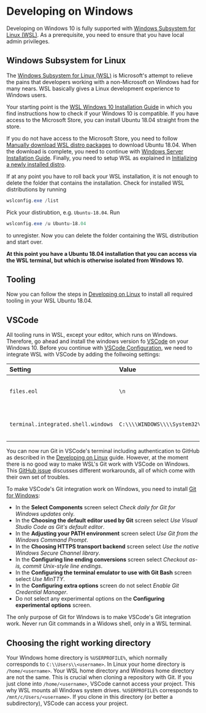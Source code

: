 

<Head>
  <title>{name}</title>
</Head>

# Developing on Windows

Developing on Windows 10 is fully supported with [Windows Subsystem for Linux (WSL)](https://docs.microsoft.com/en-us/windows/wsl/install-win10).  As a prerequisite, you need to ensure that you have local admin privileges.

## Windows Subsystem for Linux

The [Windows Subsystem for Linux (WSL)](https://docs.microsoft.com/en-us/windows/wsl/about) is Microsoft's attempt to relieve the pains that developers working with a non-Microsoft on Windows had for many nears. WSL basically gives a Linux development experience to Windows users.

Your starting point is the [WSL Windows 10 Installation Guide](https://docs.microsoft.com/en-us/windows/wsl/install-win10) in which you find instructions how to check if your Windows 10 is compatible. If you have access to the Microsoft Store, you can install Ubuntu 18.04 straight from the store.

If you do not have access to the Microsoft Store, you need to follow [Manually download WSL distro packages](https://docs.microsoft.com/en-us/windows/wsl/install-manual) to download Ubuntu 18.04. When the download is complete, you need to continue with [Windows Server Installation Guide](https://docs.microsoft.com/en-us/windows/wsl/install-on-server). Finally, you need to setup WSL as explained in [Initializing a newly installed distro](https://docs.microsoft.com/en-us/windows/wsl/initialize-distro).

If at any point you have to roll back your WSL installation, it is not enough to delete the folder that contains the installation. Check for installed WSL distributions by running

```powershell
wslconfig.exe /list
```

Pick your distirubtion, e.g. `Ubuntu-18.04`. Run

```powershell
wslconfig.exe /u Ubuntu-18.04
```

to unregister. Now you can delete the folder containing the WSL distribution and start over.

**At this point you have a Ubuntu 18.04 installation that you can access via the WSL terminal, but which is otherwise isolated from Windows 10.**

## Tooling

Now you can follow the steps in [Developing on Linux](/linux) to install all required tooling in your WSL Ubuntu 18.04.

## VSCode

All tooling runs in WSL, except your editor, which runs on Windows. Therefore, go ahead and install the windows version fo [VSCode](https://code.visualstudio.com/) on your Windows 10. Before you continue with [VSCode Configuration](/vscode), we need to integrate WSL with VSCode by adding the follwoing settings:

| Setting | Value | Comment |
|:--------|:------|:--------|
| `files.eol` | `\n` | Change line endings to LF for WSL compatibility. |
| `terminal.integrated.shell.windows` | `C:\\\\WINDOWS\\\\System32\\\\bash.exe` | Use WSL (Ubuntu bash) as terminal. |

You can now run Git in VSCode's terminal including authentication to GitHub as described in the [Developing on Linux](/linux) guide. However, at the moment there is no good way to make WSL's Git work with VSCode on Windows. This [GitHub issue](https://github.com/Microsoft/vscode/issues/9502) discusses different workarounds, all of which come with their own set of troubles.

To make VSCode's Git integration work on Windows, you need to install [Git for Windows](https://git-scm.com/download/win):

- In the **Select Components** screen select *Check daily for Git for Windows updates* only.
- In the **Choosing the default editor used by Git** screen select *Use Visual Studio Code as Git's default editor*.
- In the **Adjusting your PATH environment** screen select *Use Git from the Windows Command Prompt*.
- In the **Choosing HTTPS transport backend** screen select *Use the native Windows Secure Channel library*.
- In the **Configuring line ending conversions** screen select *Checkout as-is, commit Unix-style line endings*.
- In the **Configuring the terminal emulator to use with Git Bash** screen select *Use MinTTY*.
- In the **Configuring extra options** screen do not select *Enable Git Credential Manager*.
- Do not select any experimental options on the **Configuring experimental options** screen.

The only purpose of Git for Windows is to make VSCode's Git integration work. Never run Git commands in a Widows shell, only in a WSL terminal.

## Choosing the right working directory

Your Windows home directory is `%USERPROFILE%`, which normally corresponds to `C:\\Users\\<username>`. In Linux your home directory is `/home/<username>`. Your WSL home directory and Windows home directory are not the same. This is crucial when cloning a repository with Git. If you just clone into `/home/<username>`, VSCode cannot access your project. This why WSL mounts all Windows system drives. `%USERPROFILE%` corresponds to `/mnt/c/Users/<username>`. If you clone in this directory (or better a subdirectory), VSCode can access your project.
